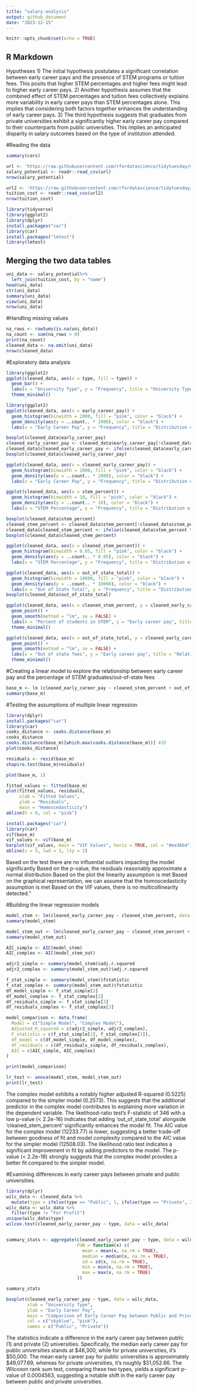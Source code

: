 ```yaml
---
title: "salary-analysis"
output: github_document
date: "2023-12-15"
---
```


```r
knitr::opts_chunk$set(echo = TRUE)
```

## R Markdown

Hypotheses
1) The initial hypothesis postulates a significant correlation between early career pays and the presence of STEM programs or tuition fees. This posits that higher STEM percentages and higher fees might lead to higher early career pays.
2) Another hypothesis assumes that the combined effect of STEM percentages and tuition fees collectively explains more variability in early career pays than STEM percentages alone. This implies that considering both factors together enhances the understanding of early career pays.
3) The third hypothesis suggests that graduates from private universities exhibit a significantly higher early career pay compared to their counterparts from public universities. This implies an anticipated disparity in salary outcomes based on the type of institution attended.

#Reading the data

```r
summary(cars)

url <- 'https://raw.githubusercontent.com/rfordatascience/tidytuesday/master/data/2020/2020-03-10/salary_potential.csv'
salary_potential <- readr::read_csv(url)
nrow(salary_potential)

url2 <- 'https://raw.githubusercontent.com/rfordatascience/tidytuesday/master/data/2020/2020-03-10/tuition_cost.csv'
tuition_cost <- readr::read_csv(url2)
nrow(tuition_cost)

library(tidyverse)
library(ggplot2)
library(dplyr)
install.packages("car")
library(car)
install.packages("lmtest")
library(lmtest)
```

## Merging the two data tables
```r
uni_data <- salary_potential%>% 
  left_join(tuition_cost, by = "name")
head(uni_data)
str(uni_data)
summary(uni_data)
view(uni_data)
nrow(uni_data)

```

#Handling missing values
```r
na_rows <- rowSums(is.na(uni_data))
na_count <- sum(na_rows > 0)
print(na_count)
cleaned_data <- na.omit(uni_data)
nrow(cleaned_data)

```

#Exploratory data analysis

```r
library(ggplot2)
ggplot(cleaned_data, aes(x = type, fill = type)) +
  geom_bar() +
  labs(x = "University Type", y = "Frequency", title = "University Types") +
  theme_minimal()

library(ggplot2)
ggplot(cleaned_data, aes(x = early_career_pay)) +
  geom_histogram(binwidth = 2000, fill = "pink", color = "black") +
  geom_density(aes(y = ..count.. * 2000), color = "black") +
  labs(x = "Early Career Pay", y = "Frequency", title = "Distribution of Early Career Pay")

boxplot(cleaned_data$early_career_pay)
cleaned_early_career_pay <- cleaned_data$early_career_pay[!cleaned_data$early_career_pay %in% boxplot.stats(cleaned_data$early_career_pay)$out]
cleaned_data$cleaned_early_career_pay <- ifelse(cleaned_data$early_career_pay %in% cleaned_early_career_pay, cleaned_data$early_career_pay, NA)
boxplot(cleaned_data$cleaned_early_career_pay)

ggplot(cleaned_data, aes(x = cleaned_early_career_pay)) +
  geom_histogram(binwidth = 2000, fill = "pink", color = "black") +
  geom_density(aes(y = ..count.. * 2000), color = "black") +
  labs(x = "Early Career Pay", y = "Frequency", title = "Distribution of Early Career Pay")

ggplot(cleaned_data, aes(x = stem_percent)) +
  geom_histogram(binwidth = 10, fill = "pink", color = "black") +
  geom_density(aes(y = ..count.. * 10), color = "black") +
  labs(x = "STEM Percentage", y = "Frequency", title = "Distribution of STEM Percentage")

boxplot(cleaned_data$stem_percent)
cleaned_stem_percent <- cleaned_data$stem_percent[!cleaned_data$stem_percent %in% boxplot.stats(cleaned_data$stem_percent)$out]
cleaned_data$cleaned_stem_percent <- ifelse(cleaned_data$stem_percent %in% cleaned_stem_percent, cleaned_data$stem_percent, NA)
boxplot(cleaned_data$cleaned_stem_percent)

ggplot(cleaned_data, aes(x = cleaned_stem_percent)) +
  geom_histogram(binwidth = 0.05, fill = "pink", color = "black") +
  geom_density(aes(y = ..count.. * 0.05), color = "black") +
  labs(x = "STEM Percentage", y = "Frequency", title = "Distribution of STEM Percentage")

ggplot(cleaned_data, aes(x = out_of_state_total)) +
  geom_histogram(binwidth = 10000, fill = "pink", color = "black") +
  geom_density(aes(y = ..count.. * 10000), color = "black") +
  labs(x = "Out of State Total", y = "Frequency", title = "Distribution of Out of State Total")
boxplot(cleaned_data$out_of_state_total)

ggplot(cleaned_data, aes(x = cleaned_stem_percent, y = cleaned_early_career_pay, color = type)) +
  geom_point() +
  geom_smooth(method = "lm", se = FALSE) +
  labs(x = "Percent of students in STEM", y = "Early career pay", title = "Relationship between Early Career Pay and STEM Percentage at Universities") +
  theme_minimal()

ggplot(cleaned_data, aes(x = out_of_state_total, y = cleaned_early_career_pay, color = type)) +
  geom_point() +
  geom_smooth(method = "lm", se = FALSE) +
  labs(x = "Out of state fees", y = "Early career pay", title = "Relationship between Early Career Pay and Fees at Universities") +
  theme_minimal()

```

#Creating a linear model to explore the relationship between early career pay and the percentage of STEM graduates/out-of-state fees
```r
base_m <- lm (cleaned_early_career_pay ~ cleaned_stem_percent + out_of_state_total, data=cleaned_data)
summary(base_m)
```

#Testing the assumptions of multiple linear regression
```r
library(dplyr)
install.packages("car")
library(car)
cooks_distance <- cooks.distance(base_m)
cooks_distance
cooks.distance(base_m)[which.max(cooks.distance(base_m))] #ID
plot(cooks_distance)

residuals <- resid(base_m)
shapiro.test(base_m$residuals)

plot(base_m, 1)

fitted_values <- fitted(base_m)
plot(fitted_values, residuals,
     xlab = "Fitted Values",
     ylab = "Residuals",
     main = "Homoscedasticity")
abline(h = 0, col = "pink")

install.packages("car")
library(car)
vif(base_m)
vif_values <- vif(base_m)
barplot(vif_values, main = "VIF Values", horiz = TRUE, col = "#ee36b4")
abline(v = 5, lwd = 3, lty = 2)
```
Based on the test there are no influential outliers impacting the model significantly
Based on the p-value, the residuals reasonably approximate a normal distribution
Based on the plot the linearity assumption is met
Based on the graphical representation, we can assume that the homoscedasticity assumption is met
Based on the VIF values, there is no multicollinearity detected."


#Building the linear regression models
```r
model_stem <- lm(cleaned_early_career_pay ~ cleaned_stem_percent, data = cleaned_data)
summary(model_stem)

model_stem_out <- lm(cleaned_early_career_pay ~ cleaned_stem_percent + out_of_state_total, data = cleaned_data)
summary(model_stem_out)

AIC_simple <- AIC(model_stem)
AIC_complex <- AIC(model_stem_out)

adjr2_simple <- summary(model_stem)$adj.r.squared
adjr2_complex <- summary(model_stem_out)$adj.r.squared

f_stat_simple <- summary(model_stem)$fstatistic
f_stat_complex <- summary(model_stem_out)$fstatistic
df_model_simple <- f_stat_simple[2]
df_model_complex <- f_stat_complex[2]
df_residuals_simple <- f_stat_simple[3]
df_residuals_complex <- f_stat_complex[3]

model_comparison <- data.frame(
  Model = c("Simple Model", "Complex Model"),
  Adjusted_R_squared = c(adjr2_simple, adjr2_complex),
  F_statistic = c(f_stat_simple[1], f_stat_complex[1]),
  df_model = c(df_model_simple, df_model_complex),
  df_residuals = c(df_residuals_simple, df_residuals_complex),
  AIC = c(AIC_simple, AIC_complex)
)

print(model_comparison)

lr_test <- anova(model_stem, model_stem_out)
print(lr_test)

```

The complex model exhibits a notably higher adjusted R-squared (0.5225) compared to the simpler model (0.2573). This suggests that the additional predictor in the complex model contributes to explaining more variation in the dependent variable.
The likelihood-ratio test's F-statistic of 346 with a low p-value (< 2.2e-16) indicates that adding 'out_of_state_total' alongside 'cleaned_stem_percent' significantly enhances the model fit.
The AIC value for the complex model (12233.77) is lower, suggesting a better trade-off between goodness of fit and model complexity compared to the AIC value for the simpler model (12508.03).
The likelihood ratio test indicates a significant improvement in fit by adding predictors to the model. The p-value (< 2.2e-16) strongly suggests that the complex model provides a better fit compared to the simpler model.


#Examining differences in early career pays between private and public universities.
```r
library(dplyr)
wilc_data <- cleaned_data %>%
  mutate(type = ifelse(type == "Public", 1, ifelse(type == "Private", 2, type)))
wilc_data <- wilc_data %>%
  filter(type != "For Profit")
unique(wilc_data$type)
wilcox.test(cleaned_early_career_pay ~ type, data = wilc_data)


summary_stats <- aggregate(cleaned_early_career_pay ~ type, data = wilc_data,
                           FUN = function(x) c(
                             mean = mean(x, na.rm = TRUE),
                             median = median(x, na.rm = TRUE),
                             sd = sd(x, na.rm = TRUE),
                             min = min(x, na.rm = TRUE),
                             max = max(x, na.rm = TRUE)
                           ))

summary_stats

boxplot(cleaned_early_career_pay ~ type, data = wilc_data,
        xlab = "University Type",
        ylab = "Early Career Pay",
        main = "Comparison of Early Career Pay between Public and Private Universities",
        col = c("skyblue", "pink"),
        names = c("Public", "Private"))
```
The statistics indicate a difference in the early career pay between public (1) and private (2) universities. Specifically, the median early career pay for public universities stands at $48,300, while for private universities, it's $50,000. The mean early career pay for public universities is approximately $49,077.69, whereas for private universities, it's roughly $51,052.66. The Wilcoxon rank sum test, comparing these two types, yields a significant p-value of 0.0004563, suggesting a notable shift in the early career pay between public and private universities.
